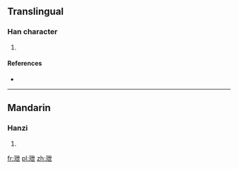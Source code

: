 ==Translingual==

===Han character===
{{Han char|rn=96|rad=玉|as=05|sn=9|four=14117|canj=MGPT}}

# {{defn|Han|sort=玉05}}

====References====
* {{Han ref|kx=0728.260|dkj=20891|dj=1140.220|hdz=21105.160|uh=73B4|ud=29620|bh=CFCE|bd=53198}}

----

==Mandarin==

===Hanzi===
{{cmn-hanzi|pin=[[yì]] ([[yi4]])|wg=i<sup>4</sup>}}

# {{defn|lang=cmn|sort=玉05}}

[[fr:玴]]
[[pl:玴]]
[[zh:玴]]